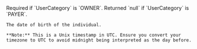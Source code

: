 <ParamField body="Birthday" type="Unix timestamp" >     
    Required if `UserCategory` is `OWNER`. Returned `null` if `UserCategory` is `PAYER`.  

    The date of birth of the individual.  

    **Note:** This is a Unix timestamp in UTC. Ensure you convert your timezone to UTC to avoid midnight being interpreted as the day before.
</ParamField>